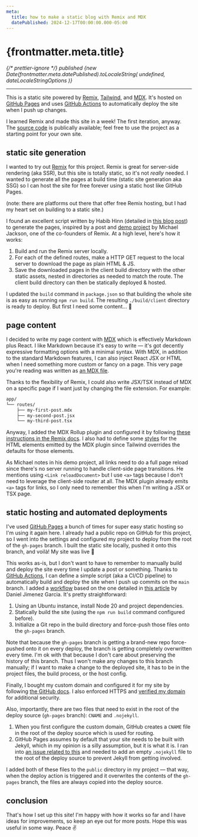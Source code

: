 ```yaml
---
meta:
  title: how to make a static blog with Remix and MDX
  datePublished: 2024-12-17T00:00:00.000-05:00
---
```



# {frontmatter.meta.title}

<em className="text-center text-xs">
  {/* prettier-ignore */}
  published {new Date(frontmatter.meta.datePublished).toLocaleString(
    undefined,
    dateLocaleStringOptions
  )}
</em>

---

This is a static site powered by [Remix](https://remix.run/), [Tailwind](https://tailwindcss.com/), and [MDX](https://mdxjs.com/). It's hosted on [GitHub Pages](https://pages.github.com/) and uses [GitHub Actions](https://github.com/features/actions) to automatically deploy the site when I push up changes.

I learned Remix and made this site in a week! The first iteration, anyway. The [source code](https://github.com/benwilson34/benz-house) is publically available; feel free to use the project as a starting point for your own site.

## static site generation

I wanted to try out [Remix](https://remix.run/) for this project. Remix is great for server-side rendering (aka SSR), but this site is totally static, so it's not _really_ needed. I wanted to generate all the pages at build time (static site generation aka SSG) so I can host the site for free forever using a static host like GitHub Pages.

(note: there are platforms out there that offer free Remix hosting, but I had my heart set on building to a static site.)

I found an excellent script written by Habib Hinn (detailed in [this blog post](https://habibhinn.com/blog/how-to-generate-a-static-site-using-remix-run-framework)) to generate the pages, inspired by a post and [demo project](https://github.com/mjackson/remix-ssg-example) by Michael Jackson, one of the co-founders of Remix. At a high level, here's how it works:

1. Build and run the Remix server locally.
1. For each of the defined routes, make a HTTP GET request to the local server to download the page as plain HTML & JS.
1. Save the downloaded pages in the client build directory with the other static assets, nested in directories as needed to match the route. The client build directory can then be statically deployed & hosted.

I updated the `build` command in `package.json` so that building the whole site is as easy as running `npm run build`. The resulting `./build/client` directory is ready to deploy. But first I need some content... 🤔

## page content

I decided to write my page content with [MDX](https://mdxjs.com/) which is effectively Markdown plus React. I like Markdown because it's easy to write — it's got decently expressive formatting options with a minimal syntax. With MDX, in addition to the standard Markdown features, I can also inject React JSX or HTML when I need something more custom or fancy on a page. This very page you're reading was written as [an MDX file](https://github.com/benwilson34/benz-house/blob/main/app/routes/posts.how-to-make-a-static-blog-with-remix-and-mdx.mdx).

Thanks to the flexibility of Remix, I could also write JSX/TSX instead of MDX on a specific page if I want just by changing the file extension. For example:

```txt
app/
└── routes/
    ├── my-first-post.mdx
    ├── my-second-post.jsx
    └── my-third-post.tsx
```

Anyway, I added the MDX Rollup plugin and configured it by following [these instructions in the Remix docs](https://remix.run/docs/en/main/guides/vite#add-mdx-plugin). I also had to define some [styles](https://github.com/benwilson34/benz-house/blob/0c20aa282b43bb17611eb66ba81a6d7d420fc67a/app/tailwind.css) for the HTML elements emitted by the MDX plugin since Tailwind overrides the defaults for those elements.

As Michael notes in his demo project, all links need to do a full page reload since there's no server running to handle client-side page transitions. He mentions using `<Link reloadDocument>` but I use `<a>` tags because I don't need to leverage the client-side router at all. The MDX plugin already emits `<a>` tags for links, so I only need to remember this when I'm writing a JSX or TSX page.

## static hosting and automated deployments

I've used [GitHub Pages](https://pages.github.com/) a bunch of times for super easy static hosting so I'm using it again here. I already had a public repo on GitHub for this project, so I went into the settings and configured my project to deploy from the root of the `gh-pages` branch. I built the static site locally, pushed it onto this branch, and voilà! My site was live 🙌

This works as-is, but I don't want to have to remember to manually build and deploy the site every time I update a post or something. Thanks to [GitHub Actions](https://github.com/features/actions), I can define a simple script (aka a CI/CD pipeline) to automatically build and deploy the site when I push up commits on the `main` branch. I added a [workflow](https://github.com/benwilson34/benz-house/blob/main/.github/workflows/main.yml) based on the one detailed in [this article](https://medium.com/@danieljimgarcia/publishing-static-sites-to-github-pages-using-github-actions-8040f57dfeaf) by Daniel Jimenez Garcia. It's pretty straightforward:

1. Using an Ubuntu instance, install Node 20 and project dependencies.
1. Statically build the site (using the `npm run build` command configured before).
1. Initialize a Git repo in the build directory and force-push those files onto the `gh-pages` branch.

Note that because the `gh-pages` branch is getting a brand-new repo force-pushed onto it on every deploy, the branch is getting completely overwritten every time. I'm ok with that because I don't care about preserving the history of this branch. Thus I won't make any changes to this branch manually; if I want to make a change to the deployed site, it has to be in the project files, the build process, or the host config.

Finally, I bought my custom domain and configured it for my site by following [the GitHub docs](https://docs.github.com/en/pages/configuring-a-custom-domain-for-your-github-pages-site). I also enforced HTTPS and [verified my domain](https://docs.github.com/en/pages/configuring-a-custom-domain-for-your-github-pages-site/verifying-your-custom-domain-for-github-pages) for additional security.

Also, importantly, there are two files that need to exist in the root of the deploy source (`gh-pages` branch): `CNAME` and `.nojekyll`.

1. When you first configure the custom domain, GitHub creates a `CNAME` file in the root of the deploy source which is used for routing.
1. GitHub Pages assumes by default that your site needs to be built with Jekyll, which in my opinion is a silly assumption, but it is what it is. I ran into [an issue related to this](https://github.com/orgs/community/discussions/23166) and needed to add an empty `.nojekyll` file to the root of the deploy source to prevent Jekyll from getting involved.

I added both of these files to the `public` directory in my project — that way, when the deploy action is triggered and it overwrites the contents of the `gh-pages` branch, the files are always copied into the deploy source.

## conclusion

That's how I set up this site! I'm happy with how it works so far and I have ideas for improvements, so keep an eye out for more posts. Hope this was useful in some way. Peace ✌
